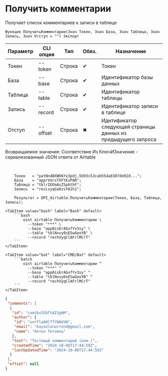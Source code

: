 ﻿---
sidebar_position: 1
---


# Получить комментарии
 Получает список комментариев к записи в таблице



`Функция ПолучитьКомментарии(Знач Токен, Знач База, Знач Таблица, Знач Запись, Знач Отступ = "") Экспорт`

  | Параметр | CLI опция | Тип | Обяз. | Назначение |
  |-|-|-|-|-|
  | Токен | --token | Строка | &#x2714; | Токен |
  | База | --base | Строка | &#x2714; | Идентификатор базы данных |
  | Таблица | --table | Строка | &#x2714; | Идентификатор таблицы |
  | Запись | --record | Строка | &#x2714; | Идентификатор записи в таблице |
  | Отступ | --offset | Строка | &#x2716; | Иднтификатор следующей страницы данных из предыдущего запроса |

  
  Возвращаемое значение:   Соответствие Из КлючИЗначение - сериализованный JSON ответа от Airtable

<br/>




```bsl title="Пример использования для 1С:Предприятие/OneScript"
    Токен   = "patNn4BXW66Yx3pdj.5b93c53cab554a8387de02d...";
    База    = "apprVUrxTXFYEvPAR";
    Таблица = "tblrIEEmAsZ5pkthF";
    Запись  = "recLvyqGa6zvYA1h1";

    Результат = OPI_Airtable.ПолучитьКомментарии(Токен, База, Таблица, Запись);
```
    

 <Tabs>
  
    <TabItem value="bash" label="Bash" default>
        ```bash
            oint airtable ПолучитьКомментарии \
              --token "***" \
              --base "app0isErAGxfYv3sy" \
              --table "tblNxvy0sESwGeoYB" \
              --record "rechVyqClAFrlMCrT"
        ```
    </TabItem>
  
    <TabItem value="bat" label="CMD/Bat" default>
        ```batch
            oint airtable ПолучитьКомментарии ^
              --token "***" ^
              --base "app0isErAGxfYv3sy" ^
              --table "tblNxvy0sESwGeoYB" ^
              --record "rechVyqClAFrlMCrT"
        ```
    </TabItem>
</Tabs>


```json title="Результат"
{
 "comments": [
  {
   "id": "comtbulEbTtAISgHM",
   "author": {
    "id": "usrFlaAHlTfYWAbVW",
    "email": "bayselonarrend@gmail.com",
    "name": "Антон Титовец"
   },
   "text": "Тестовый комментарий (изм.)",
   "createdTime": "2024-10-08T17:44:50Z",
   "lastUpdatedTime": "2024-10-08T17:44:50Z"
  }
 ],
 "offset": null
}
```
